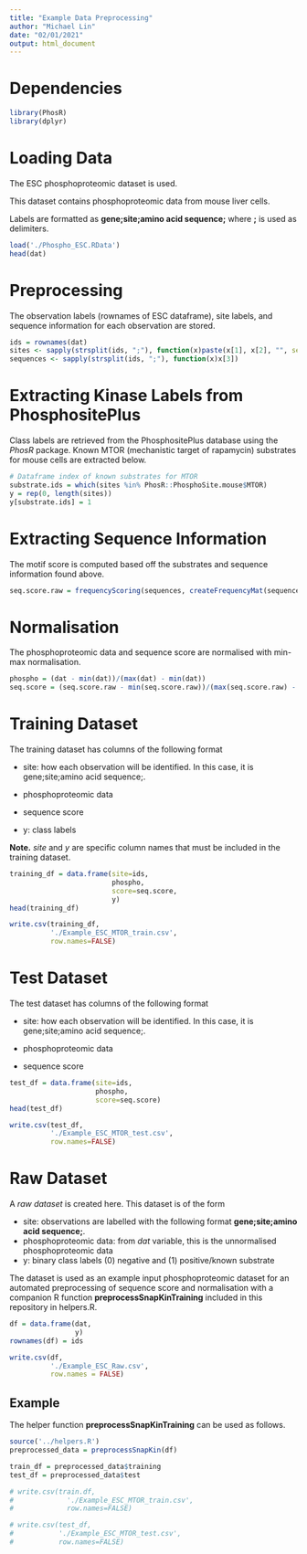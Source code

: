 ```yaml
---
title: "Example Data Preprocessing"
author: "Michael Lin"
date: "02/01/2021"
output: html_document
---
```


# Dependencies

```r
library(PhosR)
library(dplyr)
```


# Loading Data

The ESC phosphoproteomic dataset is used.

This dataset contains phosphoproteomic data from mouse liver cells.

Labels are formatted as **gene;site;amino acid sequence;** where **;** is used as delimiters.

```r
load('./Phospho_ESC.RData')
head(dat)
```

# Preprocessing

The observation labels (rownames of ESC dataframe), site labels, and sequence information for each observation are stored.

```r
ids = rownames(dat)
sites <- sapply(strsplit(ids, ";"), function(x)paste(x[1], x[2], "", sep=";"))
sequences <- sapply(strsplit(ids, ";"), function(x)x[3])
```


# Extracting Kinase Labels from PhosphositePlus

Class labels are retrieved from the PhosphositePlus database using the *PhosR* package.
Known MTOR (mechanistic target of rapamycin) substrates for mouse cells are extracted below.

```r
# Dataframe index of known substrates for MTOR
substrate.ids = which(sites %in% PhosR::PhosphoSite.mouse$MTOR)
y = rep(0, length(sites))
y[substrate.ids] = 1
```


# Extracting Sequence Information

The motif score is computed based off the substrates and sequence information found above.

```r
seq.score.raw = frequencyScoring(sequences, createFrequencyMat(sequences[substrate.ids]))
```

# Normalisation

The phosphoproteomic data and sequence score are normalised with min-max normalisation.

```r
phospho = (dat - min(dat))/(max(dat) - min(dat))
seq.score = (seq.score.raw - min(seq.score.raw))/(max(seq.score.raw) - min(seq.score.raw))
```

# Training Dataset 

The training dataset has columns of the following format 

- site: how each observation will be identified. In this case, it is gene;site;amino acid sequence;.

- phosphoproteomic data 
- sequence score 
- y: class labels 

**Note.** *site* and *y* are specific column names that must be included in the training dataset.

```r
training_df = data.frame(site=ids,
                         phospho,
                         score=seq.score,
                         y)
head(training_df)
```

```r
write.csv(training_df,
          './Example_ESC_MTOR_train.csv',
          row.names=FALSE)
```


# Test Dataset 

The test dataset has columns of the following format 

- site: how each observation will be identified. In this case, it is gene;site;amino acid sequence;.

- phosphoproteomic data 
- sequence score

```r
test_df = data.frame(site=ids,
                     phospho,
                     score=seq.score)
head(test_df)
```

```r
write.csv(test_df,
          './Example_ESC_MTOR_test.csv',
          row.names=FALSE)
```

# Raw Dataset 

A *raw dataset* is created here. 
This dataset is of the form 

- site: observations are labelled with the following format **gene;site;amino acid sequence;**.
- phosphoproteomic data: from *dat* variable, this is the unnormalised phosphoproteomic data
- y: binary class labels (0) negative and (1) positive/known substrate

The dataset is used as an example input phosphoproteomic dataset for an automated preprocessing of sequence score and normalisation with a companion R function **preprocessSnapKinTraining** included in this repository in helpers.R.

```r
df = data.frame(dat,
                y)
rownames(df) = ids

write.csv(df,
          './Example_ESC_Raw.csv',
          row.names = FALSE)
```


## Example 

The helper function **preprocessSnapKinTraining** can be used as follows.

```r
source('../helpers.R')
preprocessed_data = preprocessSnapKin(df)

train_df = preprocessed_data$training
test_df = preprocessed_data$test

# write.csv(train.df,
#             './Example_ESC_MTOR_train.csv',
#             row.names=FALSE)

# write.csv(test_df,
#           './Example_ESC_MTOR_test.csv',
#           row.names=FALSE)
```










